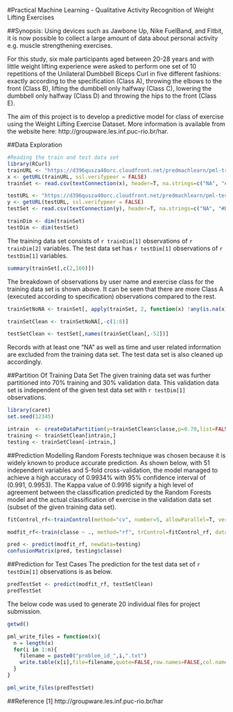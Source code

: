 
#Practical Machine Learning - Qualitative Activity Recognition of Weight Lifting Exercises

##Synopsis:
Using devices such as Jawbone Up, Nike FuelBand, and Fitbit, it is now possible to collect a large amount of data about personal activity e.g. muscle strengthening exercises.

For this study, six male participants aged between 20-28 years and with little weight lifting experience were asked to perform one set of 10 repetitions of the Unilateral Dumbbell Biceps Curl in five different fashions: exactly according to the specification (Class A), throwing the elbows to the front (Class B), lifting the dumbbell
only halfway (Class C), lowering the dumbbell only halfway
(Class D) and throwing the hips to the front (Class E).

The aim of this project is to develop a predictive model for class of exercise using the Weight Lifting Exercise Dataset. More information is available from the website here: http://groupware.les.inf.puc-rio.br/har.  

##Data Exploration
```r
#Reading the train and test data set
library(RCurl)
trainURL <- "https://d396qusza40orc.cloudfront.net/predmachlearn/pml-training.csv"
x <- getURL(trainURL, ssl.verifypeer = FALSE)
trainSet <- read.csv(textConnection(x), header=T, na.strings=c("NA", "#DIV/0!"))

testURL <- "https://d396qusza40orc.cloudfront.net/predmachlearn/pml-testing.csv"
y <- getURL(testURL, ssl.verifypeer = FALSE)
testSet <- read.csv(textConnection(y), header=T, na.strings=c("NA", "#DIV/0!"))

trainDim <- dim(trainSet)
testDim <- dim(testSet)
```
The training data set consists of `r trainDim[1]` observations of `r trainDim[2]` variables. The test data set has `r testDim[1]` observations of `r testDim[1]` variables.

```r
summary(trainSet[,c(2,160)])
```
The breakdown of observations by user name and exercise class for the training data set is shown above. It can be seen that there are more Class A (executed according to specification) observations compared to the rest.

```r
trainSetNoNA <- trainSet[, apply(trainSet, 2, function(x) !any(is.na(x)))]

trainSetClean <- trainSetNoNA[,-c(1:8)]

testSetClean <- testSet[,names(trainSetClean[,-52])]
```
Records with at least one "NA" as well as time and user related information are excluded from the training data set. The test data set is also cleaned up accordingly.

##Partition Of Training Data Set
The given training data set was further partitioned into 70% training and 30% validation data. This validation data set is independent of the given test data set with `r testDim[1]` observations. 

```r
library(caret)
set.seed(12345)
```
```r
intrain  <- createDataPartition(y=trainSetClean$classe,p=0.70,list=FALSE)
training <- trainSetClean[intrain,]
testing <- trainSetClean[-intrain,]
```

##Prediction Modelling
Random Forests technique was chosen because it is widely known to produce accurate prediction. As shown below, with 51 independent variables and 5-fold cross-validation, the model managed to achieve a high accuracy of 0.9934% with 95% confidence interval of (0.991, 0.9953). The Kappa value of 0.9916 signify a high level of agreement between the classification predicted by the Random Forests model and the actual classification of exercise in the validation data set (subset of the given training data set).

```r
fitControl_rf<-trainControl(method="cv", number=5, allowParallel=T, verbose=T)

modfit_rf<-train(classe ~ ., method="rf", trControl=fitControl_rf, data=training, verbose=F)

pred <- predict(modfit_rf, newdata=testing)
confusionMatrix(pred, testing$classe)
```

##Prediction for Test Cases
The prediction for the test data set of `r testDim[1]` observations is as below.

```r
predTestSet <- predict(modfit_rf, testSetClean)
predTestSet
```

The below code was used to generate 20 individual files for project submission.
```r
getwd()

pml_write_files = function(x){
  n = length(x)
  for(i in 1:n){
    filename = paste0("problem_id_",i,".txt")
    write.table(x[i],file=filename,quote=FALSE,row.names=FALSE,col.names=FALSE)
  }
}

pml_write_files(predTestSet)
```

##Reference
[1] http://groupware.les.inf.puc-rio.br/har

